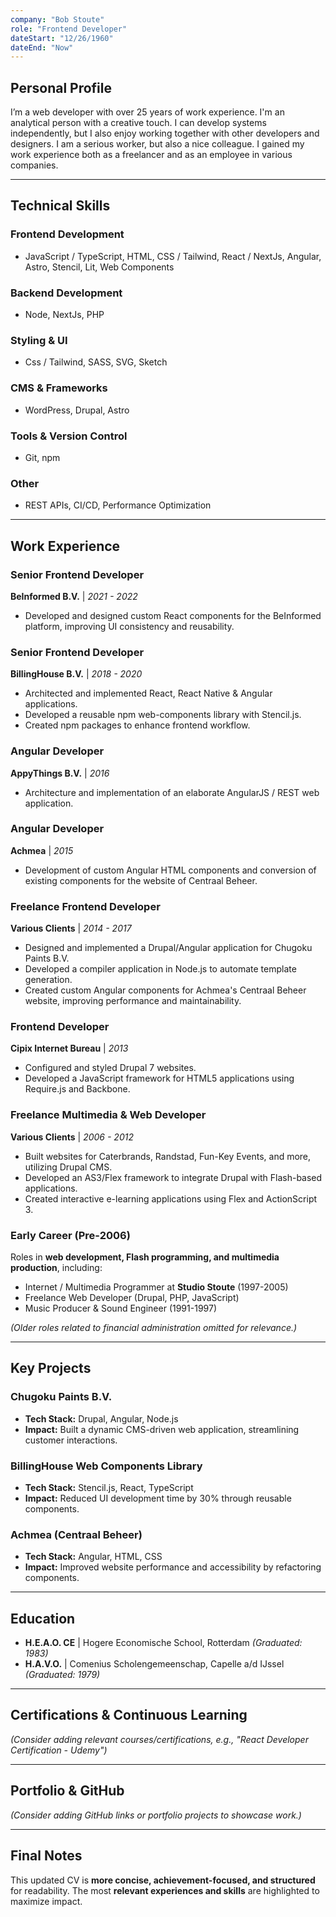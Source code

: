 ```yaml
---
company: "Bob Stoute"
role: "Frontend Developer"
dateStart: "12/26/1960"
dateEnd: "Now"
---
```


[//]: # (# **Bob Stoute**)
[//]: # (Frontend / JavaScript Developer)
[//]: # (Rotterdam, The Netherlands)
[//]: # (Email: [stoute.bob@gmail.com]&#40;mailto:stoute.bob@gmail.com&#41;)


## **Personal Profile**
I’m a web developer with over 25 years of work experience.
I'm an analytical person with a creative touch. I can develop systems independently, but I also enjoy working together with other developers and designers.
I am a serious worker, but also a nice colleague. I gained my work experience both as a freelancer and as an employee in various companies.

---

## **Technical Skills**

### **Frontend Development**
- JavaScript / TypeScript, HTML, CSS / Tailwind, React / NextJs, Angular, Astro, Stencil, Lit, Web Components

### **Backend Development**
- Node, NextJs, PHP

### **Styling & UI**
- Css / Tailwind, SASS, SVG, Sketch

### **CMS & Frameworks**
- WordPress, Drupal, Astro

### **Tools & Version Control**
- Git, npm

### **Other**
- REST APIs, CI/CD, Performance Optimization

---

## **Work Experience**

### **Senior Frontend Developer**
**BeInformed B.V.** | *2021 - 2022*
- Developed and designed custom React components for the BeInformed platform, improving UI consistency and reusability.

### **Senior Frontend Developer**
**BillingHouse B.V.** | *2018 - 2020*
- Architected and implemented React, React Native & Angular applications.
- Developed a reusable npm web-components library with Stencil.js.
- Created npm packages to enhance frontend workflow.

### **Angular Developer**
**AppyThings B.V.** | *2016*
- Architecture and implementation of an elaborate AngularJS / REST web application.

### **Angular Developer**
**Achmea** | *2015*
- Development of custom Angular HTML components and conversion of existing components for the website of Centraal Beheer.

### **Freelance Frontend Developer**
**Various Clients** | *2014 - 2017*
- Designed and implemented a Drupal/Angular application for Chugoku Paints B.V.
- Developed a compiler application in Node.js to automate template generation.
- Created custom Angular components for Achmea's Centraal Beheer website, improving performance and maintainability.

### **Frontend Developer**
**Cipix Internet Bureau** | *2013*
- Configured and styled Drupal 7 websites.
- Developed a JavaScript framework for HTML5 applications using Require.js and Backbone.

### **Freelance Multimedia & Web Developer**
**Various Clients** | *2006 - 2012*
- Built websites for Caterbrands, Randstad, Fun-Key Events, and more, utilizing Drupal CMS.
- Developed an AS3/Flex framework to integrate Drupal with Flash-based applications.
- Created interactive e-learning applications using Flex and ActionScript 3.

### **Early Career (Pre-2006)**
Roles in **web development, Flash programming, and multimedia production**, including:
- Internet / Multimedia Programmer at **Studio Stoute** (1997-2005)
- Freelance Web Developer (Drupal, PHP, JavaScript)
- Music Producer & Sound Engineer (1991-1997)

*(Older roles related to financial administration omitted for relevance.)*

---

## **Key Projects**

### **Chugoku Paints B.V.**
- **Tech Stack:** Drupal, Angular, Node.js
- **Impact:** Built a dynamic CMS-driven web application, streamlining customer interactions.

### **BillingHouse Web Components Library**
- **Tech Stack:** Stencil.js, React, TypeScript
- **Impact:** Reduced UI development time by 30% through reusable components.

### **Achmea (Centraal Beheer)**
- **Tech Stack:** Angular, HTML, CSS
- **Impact:** Improved website performance and accessibility by refactoring components.

---

## **Education**

- **H.E.A.O. CE** | Hogere Economische School, Rotterdam *(Graduated: 1983)*
- **H.A.V.O.** | Comenius Scholengemeenschap, Capelle a/d IJssel *(Graduated: 1979)*

---

## **Certifications & Continuous Learning**
*(Consider adding relevant courses/certifications, e.g., "React Developer Certification - Udemy")*

---

## **Portfolio & GitHub**
*(Consider adding GitHub links or portfolio projects to showcase work.)*

---

## **Final Notes**
This updated CV is **more concise, achievement-focused, and structured** for readability. The most **relevant experiences and skills** are highlighted to maximize impact.
